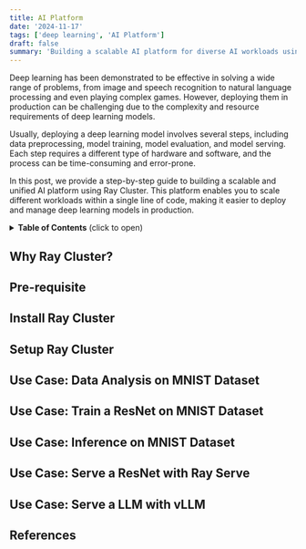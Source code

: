 ```yaml
---
title: AI Platform
date: '2024-11-17'
tags: ['deep learning', 'AI Platform']
draft: false
summary: 'Building a scalable AI platform for diverse AI workloads using Ray Cluster'
---
```

Deep learning has been demonstrated to be effective in solving a wide range of problems, from image and speech recognition to natural language processing and even playing complex games. However, deploying them in production can be challenging due to the complexity and resource requirements of deep learning models.

Usually, deploying a deep learning model involves several steps, including data preprocessing, model training, model evaluation, and model serving. Each step requires a different type of hardware and software, and the process can be time-consuming and error-prone.

In this post, we provide a step-by-step guide to building a scalable and unified AI platform using Ray Cluster. This platform enables you to scale different workloads within a single line of code, making it easier to deploy and manage deep learning models in production.

<details>
<summary><b>Table of Contents</b> (click to open)</summary>

- [Why Ray Cluster?](#why-ray-cluster)
- [Pre-requisite](#pre-requisite)
- [Install Ray Cluster](#install-ray-cluster)
- [Setup Ray Cluster](#setup-ray-cluster)
- [Use Case: Data Analysis on MNIST Dataset](#use-case-data-analysis-on-mnist-dataset)
- [Use Case: Train a ResNet on MNIST Dataset](#use-case-train-a-resnet-on-mnist-dataset)
- [Use Case: Inference on MNIST Dataset](#use-case-inference-on-mnist-dataset)
- [Use Case: Serve a ResNet with Ray Serve](#use-case-serve-a-resnet-with-ray-serve)
- [Use Case: Serve a LLM with vLLM](#use-case-serve-a-llm-with-vllm)
- [References](#references)

</details>

## Why Ray Cluster?

## Pre-requisite

## Install Ray Cluster

## Setup Ray Cluster

## Use Case: Data Analysis on MNIST Dataset

## Use Case: Train a ResNet on MNIST Dataset

## Use Case: Inference on MNIST Dataset

## Use Case: Serve a ResNet with Ray Serve

## Use Case: Serve a LLM with vLLM

## References
